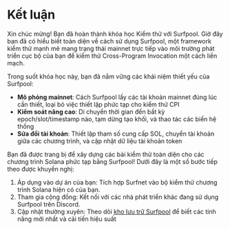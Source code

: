 
# Kết luận

Xin chúc mừng! Bạn đã hoàn thành khóa học Kiểm thử với Surfpool. Giờ đây bạn đã có hiểu biết toàn diện về cách sử dụng Surfpool, một framework kiểm thử mạnh mẽ mang trạng thái mainnet trực tiếp vào môi trường phát triển cục bộ của bạn để kiểm thử Cross-Program Invocation một cách liền mạch.

<ArticleSection name="Những gì bạn đã học" id="what-you-learned" level="h2" />

Trong suốt khóa học này, bạn đã nắm vững các khái niệm thiết yếu của Surfpool:
- **Mô phỏng mainnet**: Cách Surfpool lấy các tài khoản mainnet đúng lúc cần thiết, loại bỏ việc thiết lập phức tạp cho kiểm thử CPI
- **Kiểm soát nâng cao**: Di chuyển thời gian đến bất kỳ epoch/slot/timestamp nào, tạm dừng tạo khối, và thao tác các biến hệ thống
- **Sửa đổi tài khoản**: Thiết lập tham số cung cấp SOL, chuyển tài khoản giữa các chương trình, và cập nhật dữ liệu tài khoản token

<ArticleSection name="Các bước tiếp theo" id="next-steps" level="h2" />

Bạn đã được trang bị để xây dựng các bài kiểm thử toàn diện cho các chương trình Solana phức tạp bằng Surfpool! Dưới đây là một số bước tiếp theo được khuyến nghị:
1. Áp dụng vào dự án của bạn: Tích hợp Surfnet vào bộ kiểm thử chương trình Solana hiện có của bạn.
2. Tham gia cộng đồng: Kết nối với các nhà phát triển khác đang sử dụng Surfpool trên Discord.
3. Cập nhật thường xuyên: Theo dõi [kho lưu trữ Surfpool](https://github.com/txtx/surfpool) để biết các tính năng mới nhất và cải tiến hiệu suất